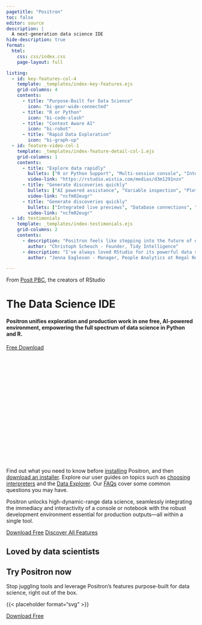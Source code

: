 ```yaml
---
pagetitle: "Positron"
toc: false
editor: source
description: |
  A next-generation data science IDE
hide-description: true
format:
  html:
    css: css/index.css
    page-layout: full

listing:
  - id: key-features-col-4
    template: _templates/index-key-features.ejs
    grid-columns: 4
    contents:
      - title: "Purpose-Built for Data Science"
        icon: "bi-gear-wide-connected"
      - title: "R or Python"
        icon: "bi-code-slash"
      - title: "Context Aware AI"
        icon: "bi-robot"
      - title: "Rapid Data Exploration"
        icon: "bi-graph-up"
  - id: feature-video-col-1
    template: _templates/index-feature-detail-col-1.ejs
    grid-columns: 1
    contents:
      - title: "Explore data rapidly"
        bullets: ["R or Python Support", "Multi-session console", "Integrated console", "Fast interactive data frames"]
        video-link: "https://rstudio.wistia.com/medias/d3m1291nzn"
      - title: "Generate discoveries quickly"
        bullets: ["AI powered assistance", "Variable inspection", "Plot visualization"]
        video-link: "ncfm02eugr"
      - title: "Generate discoveries quickly"
        bullets: ["Integrated live previews", "Database connections", "Stored credentials", "Debugging capabilities", "Integrated Version Control"]
        video-link: "ncfm02eugr"
  - id: testimonials
    template: _templates/index-testimonials.ejs
    grid-columns: 2
    contents:
      - description: "Positron feels like stepping into the future of data science. I work in both R and Python daily, and switching between projects has never been easier. With built‑in version control, a lightning‑fast data explorer, and automatic code formatting, my workflow is pure joy — building apps, packages, reports, or teaching materials has never felt this seamless."
        author: "Christoph Scheuch - Founder, Tidy Intelligence"
      - description: "I've always loved RStudio for its powerful data science features, but I often wished it had the flexibility of VS Code. Positron delivers exactly that, all right out of the box. AND it has made it easy to start learning and upskilling with Python. It's the perfect environment for modern data science."
        author: "Jenna Eagleson - Manager, People Analytics at Regal Rexnord"

---
```


<div class="index-section">

<!--Hero banner section-->

<div class="index-1-hero-banner">

From [Posit PBC](https://posit.co/), the creators of RStudio

# The Data Science IDE

#### Positron unifies exploration and production work in one free, AI-powered environment, empowering the full spectrum of data science in Python and R.

<a href="download.html" class="btn btn-primary">Free Download</a>

<div id="hero-video-container">
  <script src="https://fast.wistia.com/player.js" async></script><script src="https://fast.wistia.com/embed/ncfm02eugr.js" async type="module"></script><style>wistia-player[media-id='ncfm02eugr']:not(:defined) { background: center / contain no-repeat url('https://fast.wistia.com/embed/medias/ncfm02eugr/swatch'); display: block; filter: blur(5px); padding-top:56.25%; }</style> <wistia-player media-id="ncfm02eugr" aspect="1.7777777777777777" autoplay="false"></wistia-player>
</div>

Find out what you need to know before [installing](install.qmd) Positron, and then [download an installer](download.qmd). Explore our user guides on topics such as [choosing interpreters](managing-interpreters.qmd) and the [Data Explorer](data-explorer.qmd). Our [FAQs](faqs.qmd) cover some common questions you may have.

Positron unlocks high-dynamic-range data science, seamlessly integrating the immediacy and interactivity of a console or notebook with the robust development environment essential for production outputs—all within a single tool.

::: {#feature-video-col-1}
:::

<a href="start.html" class="btn btn-primary">Download Free</a>
<a href="features.html" class="btn btn-outline-primary">Discover All Features</a>

## Loved by data scientists

:::{#testimonials}
:::

## Try Positron now
Stop juggling tools and leverage Positron's features purpose-built for data science, right out of the box.

{{< placeholder format="svg" >}}

<a href="start.html" class="btn btn-primary">Download Free</a>

</div>

